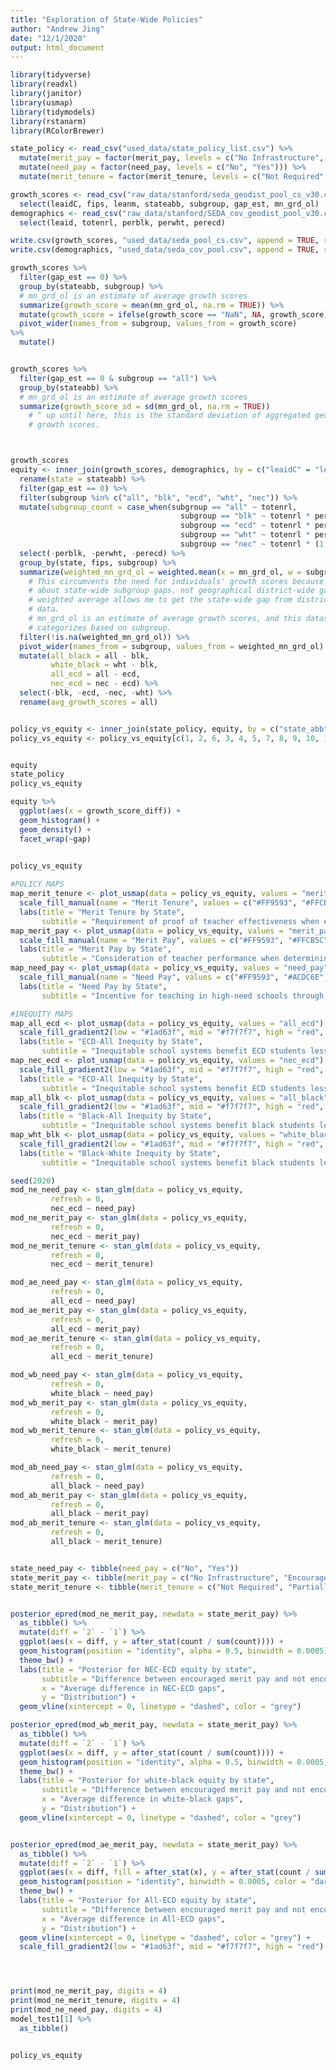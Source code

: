 ```yaml
---
title: "Exploration of State-Wide Policies"
author: "Andrew Jing"
date: "12/1/2020"
output: html_document
---
```


```r
library(tidyverse)
library(readxl)
library(janitor)
library(usmap)
library(tidymodels)
library(rstanarm)
library(RColorBrewer)


```


```r
state_policy <- read_csv("used_data/state_policy_list.csv") %>% 
  mutate(merit_pay = factor(merit_pay, levels = c("No Infrastructure", "Encouraged", "Required"))) %>% 
  mutate(need_pay = factor(need_pay, levels = c("No", "Yes"))) %>% 
  mutate(merit_tenure = factor(merit_tenure, levels = c("Not Required", "Partially Required", "Proof Required", "No State Tenure")))

growth_scores <- read_csv("raw_data/stanford/seda_geodist_pool_cs_v30.csv", col_types = cols(leaidC = col_double())) %>% 
  select(leaidC, fips, leanm, stateabb, subgroup, gap_est, mn_grd_ol)
demographics <- read_csv("raw_data/stanford/SEDA_cov_geodist_pool_v30.csv") %>% 
  select(leaid, totenrl, perblk, perwht, perecd)

write.csv(growth_scores, "used_data/seda_pool_cs.csv", append = TRUE, row.names = FALSE)
write.csv(demographics, "used_data/seda_cov_pool.csv", append = TRUE, row.names = FALSE)


```


```r
growth_scores %>% 
  filter(gap_est == 0) %>% 
  group_by(stateabb, subgroup) %>% 
  # mn_grd_ol is an estimate of average growth scores
  summarize(growth_score = mean(mn_grd_ol, na.rm = TRUE)) %>% 
  mutate(growth_score = ifelse(growth_score == "NaN", NA, growth_score)) %>% 
  pivot_wider(names_from = subgroup, values_from = growth_score)
%>% 
  mutate()


growth_scores %>% 
  filter(gap_est == 0 & subgroup == "all") %>% 
  group_by(stateabb) %>% 
  # mn_grd_ol is an estimate of average growth scores
  summarize(growth_score_sd = sd(mn_grd_ol, na.rm = TRUE))
    # ^ up until here, this is the standard deviation of aggregated geodist
    # growth scores.



growth_scores
equity <- inner_join(growth_scores, demographics, by = c("leaidC" = "leaid")) %>% 
  rename(state = stateabb) %>% 
  filter(gap_est == 0) %>% 
  filter(subgroup %in% c("all", "blk", "ecd", "wht", "nec")) %>% 
  mutate(subgroup_count = case_when(subgroup == "all" ~ totenrl,
                                      subgroup == "blk" ~ totenrl * perblk,
                                      subgroup == "ecd" ~ totenrl * perecd,
                                      subgroup == "wht" ~ totenrl * perwht,
                                      subgroup == "nec" ~ totenrl * (1 - perecd))) %>% 
  select(-perblk, -perwht, -perecd) %>% 
  group_by(state, fips, subgroup) %>% 
  summarize(weighted_mn_grd_ol = weighted.mean(x = mn_grd_ol, w = subgroup_count, na.rm = TRUE), .groups = "drop") %>% 
    # This circumvents the need for individuals' growth scores because I care
    # about state-wide subgroup gaps, not geographical district-wide gaps. The
    # weighted average allows me to get the state-wide gap from district-wide
    # data.
    # mn_grd_ol is an estimate of average growth scores, and this dataset
    # categorizes based on subgroup.
  filter(!is.na(weighted_mn_grd_ol)) %>% 
  pivot_wider(names_from = subgroup, values_from = weighted_mn_grd_ol) %>% 
  mutate(all_black = all - blk,
         white_black = wht - blk,
         all_ecd = all - ecd,
         nec_ecd = nec - ecd) %>% 
  select(-blk, -ecd, -nec, -wht) %>% 
  rename(avg_growth_scores = all)


policy_vs_equity <- inner_join(state_policy, equity, by = c("state_abb" = "state"))
policy_vs_equity <- policy_vs_equity[c(1, 2, 6, 3, 4, 5, 7, 8, 9, 10, 11)]


equity
state_policy
policy_vs_equity

equity %>% 
  ggplot(aes(x = growth_score_diff)) +
  geom_histogram() +
  geom_density() +
  facet_wrap(~gap)
  

```

```r
policy_vs_equity

#POLICY MAPS
map_merit_tenure <- plot_usmap(data = policy_vs_equity, values = "merit_tenure") +
  scale_fill_manual(name = "Merit Tenure", values = c("#FF9593", "#FFCB5C", "#ACDC6E", "#f7f7f7"))+ 
  labs(title = "Merit Tenure by State",
       subtitle = "Requirement of proof of teacher effectiveness when evaluating teachers for tenure")
map_merit_pay <- plot_usmap(data = policy_vs_equity, values = "merit_pay") +
  scale_fill_manual(name = "Merit Pay", values = c("#FF9593", "#FFCB5C", "#ACDC6E", "#f7f7f7")) +
  labs(title = "Merit Pay by State",
       subtitle = "Consideration of teacher performance when determining teacher pay")
map_need_pay <- plot_usmap(data = policy_vs_equity, values = "need_pay") +
  scale_fill_manual(name = "Need Pay", values = c("#FF9593", "#ACDC6E", "#f7f7f7")) +
  labs(title = "Need Pay by State",
       subtitle = "Incentive for teaching in high-need schools through differential teacher pay")

#INEQUITY MAPS
map_all_ecd <- plot_usmap(data = policy_vs_equity, values = "all_ecd") +
  scale_fill_gradient2(low = "#1ad63f", mid = "#f7f7f7", high = "red", name = "ECD-all gap", guide = "legend", breaks = c(-0.02, 0, 0.02, 0.04), labels = c("More Equitable", "Neutral", "More Inequitable", "Most Inequitable")) +
  labs(title = "ECD-All Inequity by State",
       subtitle = "Inequitable school systems benefit ECD students less than the state average")
map_nec_ecd <- plot_usmap(data = policy_vs_equity, values = "nec_ecd") +
  scale_fill_gradient2(low = "#1ad63f", mid = "#f7f7f7", high = "red", name = "ECD-NEC gap", guide = "legend", breaks = c(-0.02, 0, 0.02, 0.04), labels = c("More Equitable", "Neutral", "More Inequitable", "Most Inequitable")) +
  labs(title = "ECD-All Inequity by State",
       subtitle = "Inequitable school systems benefit ECD students less than other students")
map_all_blk <- plot_usmap(data = policy_vs_equity, values = "all_black") +
  scale_fill_gradient2(low = "#1ad63f", mid = "#f7f7f7", high = "red", name = "Black-all gap", guide = "legend", breaks = c(-0.02, 0, 0.02, 0.04), labels = c("More Equitable", "Neutral", "More Inequitable", "Most Inequitable")) +
  labs(title = "Black-All Inequity by State",
       subtitle = "Inequitable school systems benefit black students less than the state average")
map_wht_blk <- plot_usmap(data = policy_vs_equity, values = "white_black") +
  scale_fill_gradient2(low = "#1ad63f", mid = "#f7f7f7", high = "red", name = "Black-white gap", guide = "legend", breaks = c(-0.02, 0, 0.02, 0.04), labels = c("More Equitable", "Neutral", "More Inequitable", "Most Inequitable")) +
  labs(title = "Black-White Inequity by State",
       subtitle = "Inequitable school systems benefit black students less than white students")

```

```r
seed(2020)
mod_ne_need_pay <- stan_glm(data = policy_vs_equity,
         refresh = 0,
         nec_ecd ~ need_pay)
mod_ne_merit_pay <- stan_glm(data = policy_vs_equity,
         refresh = 0,
         nec_ecd ~ merit_pay)
mod_ne_merit_tenure <- stan_glm(data = policy_vs_equity,
         refresh = 0,
         nec_ecd ~ merit_tenure)

mod_ae_need_pay <- stan_glm(data = policy_vs_equity,
         refresh = 0,
         all_ecd ~ need_pay)
mod_ae_merit_pay <- stan_glm(data = policy_vs_equity,
         refresh = 0,
         all_ecd ~ merit_pay)
mod_ae_merit_tenure <- stan_glm(data = policy_vs_equity,
         refresh = 0,
         all_ecd ~ merit_tenure)

mod_wb_need_pay <- stan_glm(data = policy_vs_equity,
         refresh = 0,
         white_black ~ need_pay)
mod_wb_merit_pay <- stan_glm(data = policy_vs_equity,
         refresh = 0,
         white_black ~ merit_pay)
mod_wb_merit_tenure <- stan_glm(data = policy_vs_equity,
         refresh = 0,
         white_black ~ merit_tenure)

mod_ab_need_pay <- stan_glm(data = policy_vs_equity,
         refresh = 0,
         all_black ~ need_pay)
mod_ab_merit_pay <- stan_glm(data = policy_vs_equity,
         refresh = 0,
         all_black ~ merit_pay)
mod_ab_merit_tenure <- stan_glm(data = policy_vs_equity,
         refresh = 0,
         all_black ~ merit_tenure)


state_need_pay <- tibble(need_pay = c("No", "Yes"))
state_merit_pay <- tibble(merit_pay = c("No Infrastructure", "Encouraged", "Required"))
state_merit_tenure <- tibble(merit_tenure = c("Not Required", "Partially Required", "Proof Required", "No State Tenure"))


posterior_epred(mod_ne_merit_pay, newdata = state_merit_pay) %>% 
  as_tibble() %>% 
  mutate(diff = `2` - `1`) %>%  
  ggplot(aes(x = diff, y = after_stat(count / sum(count)))) +
  geom_histogram(position = "identity", alpha = 0.5, binwidth = 0.0005) +
  theme_bw() +
  labs(title = "Posterior for NEC-ECD equity by state",
       subtitle = "Difference between encouraged merit pay and not encouraged merit pay",
       x = "Average difference in NEC-ECD gaps",
       y = "Distribution") +
  geom_vline(xintercept = 0, linetype = "dashed", color = "grey")

posterior_epred(mod_wb_merit_pay, newdata = state_merit_pay) %>% 
  as_tibble() %>% 
  mutate(diff = `2` - `1`) %>%  
  ggplot(aes(x = diff, y = after_stat(count / sum(count)))) +
  geom_histogram(position = "identity", alpha = 0.5, binwidth = 0.0005) +
  theme_bw() +
  labs(title = "Posterior for white-black equity by state",
       subtitle = "Difference between encouraged merit pay and not encouraged merit pay",
       x = "Average difference in white-black gaps",
       y = "Distribution") +
  geom_vline(xintercept = 0, linetype = "dashed", color = "grey")


posterior_epred(mod_ae_merit_pay, newdata = state_merit_pay) %>% 
  as_tibble() %>% 
  mutate(diff = `2` - `1`) %>%  
  ggplot(aes(x = diff, fill = after_stat(x), y = after_stat(count / sum(count)))) +
  geom_histogram(position = "identity", binwidth = 0.0005, color = "darkgrey") +
  theme_bw() +
  labs(title = "Posterior for All-ECD equity by state",
       subtitle = "Difference between encouraged merit pay and not encouraged merit pay",
       x = "Average difference in All-ECD gaps",
       y = "Distribution") +
  geom_vline(xintercept = 0, linetype = "dashed", color = "grey") +
  scale_fill_gradient2(low = "#1ad63f", mid = "#f7f7f7", high = "red")




print(mod_ne_merit_pay, digits = 4)
print(mod_ne_merit_tenure, digits = 4)
print(mod_ne_need_pay, digits = 4)
model_test1[1] %>% 
  as_tibble()


policy_vs_equity
```

